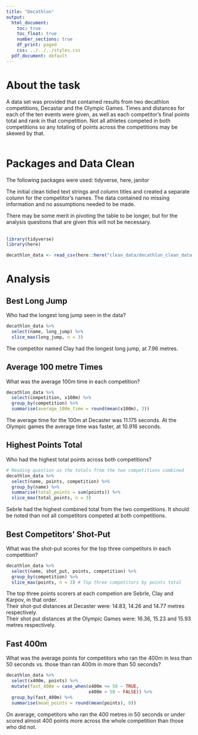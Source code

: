 ```yaml
---
title: "Decathlon"
output:
  html_document:
    toc: true
    toc_float: true
    number_sections: true
    df_print: paged
    css: ../../../styles.css
  pdf_document: default
---
```

# About the task
A data set was provided that contained results from two decathlon competitions, 
Decastar and the Olympic Games. Times and distances for each of the ten events
were given, as well as each competitor's final points total and rank in that
competition. Not all athletes competed in both competitions so any totaling of 
points across the competitions may be skewed by that.
<br>
<br>

# Packages and Data Clean
The following packages were used: tidyverse, here, janitor  
  
The initial clean tidied text strings and column titles and created a separate
column for the competitor's names. The data contained no missing information and
no assumptions needed to be made.  
  
There may be some merit in pivoting the table to be longer, but for the analysis
questions that are given this will not be necessary.
<br>
<br>

```r
library(tidyverse)
library(here)

decathlon_data <- read_csv(here::here("clean_data/decathlon_clean_data.csv"))
```
# Analysis
## Best Long Jump
Who had the longest long jump seen in the data?
```r
decathlon_data %>% 
  select(name, long_jump) %>% 
  slice_max(long_jump, n = 3)
```
The competitor named Clay had the longest long jump, at 7.96 metres.
<br>

## Average 100 metre Times
What was the average 100m time in each competition?
```r
decathlon_data %>% 
  select(competition, x100m) %>% 
  group_by(competition) %>% 
  summarise(average_100m_time = round(mean(x100m), 3))
```
The average time for the 100m at Decaster was 11.175 seconds. At the Olympic
games the average time was faster, at 10.916 seconds.
<br>

## Highest Points Total
Who had the highest total points across both competitions?
```r
# Reading question as the totals from the two competitions combined
decathlon_data %>% 
  select(name, points, competition) %>% 
  group_by(name) %>% 
  summarise(total_points = sum(points)) %>% 
  slice_max(total_points, n = 3)
```
Sebrle had the highest combined total from the two competitions. It should be
noted than not all competitors competed at both competitions.
<br>

## Best Competitors' Shot-Put
What was the shot-put scores for the top three competitors in each competition?
```r
decathlon_data %>% 
  select(name, shot_put, points, competition) %>% 
  group_by(competition) %>% 
  slice_max(points, n = 3) # Top three competitors by points total
```
The top three points scorers at each competion are Sebrle, Clay and Karpov, in
that order.  
Their shot-put distances at Decaster were: 14.83, 14.26 and 14.77 metres
respectively.  
Their shot put distances at the Olympic Games were: 16.36, 15.23 and 15.93
metres respectively.
<br>

## Fast 400m
What was the average points for competitors who ran the 400m in less than 50
seconds vs. those than ran 400m in more than 50 seconds?
```r
decathlon_data %>% 
  select(x400m, points) %>% 
  mutate(fast_400m = case_when(x400m <= 50 ~ TRUE,
                               x400m > 50 ~ FALSE)) %>% 
  group_by(fast_400m) %>% 
  summarise(mean_points = round(mean(points), 0))
```
On average, competitors who ran the 400 metres in 50 seconds or under scored
almost 400 points more across the whole competition than those who did not.